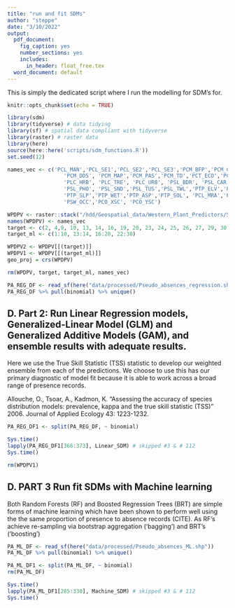 ```yaml
---
title: "run and fit SDMs"
author: "steppe"
date: "3/10/2022"
output:
  pdf_document:
    fig_caption: yes
    number_sections: yes
    includes:
      in_header: float_free.tex
  word_document: default
---
```


\tableofcontents 
\listoffigures
\listoftables


This is simply the dedicated script where I run the modelling for SDM's for. 

```r
knitr::opts_chunk$set(echo = TRUE)
```

```r
library(sdm) 
library(tidyverse) # data tidying
library(sf) # spatial data compliant with tidyverse
library(raster) # raster data
library(here)
source(here::here('scripts/sdm_functions.R'))
set.seed(12)
```

```r
names_vec <- c('PCL_MAN','PCL_SE1','PCL_SE2','PCL_SE3','PCM_BFP','PCM_CMD',
                  'PCM_DD5', 'PCM_MAP','PCM_PAS','PCM_TD','PCT_ECO','PCT_EFW',
                  'PLC_HRB', 'PLC_TRE', 'PLC_URB', 'PSL_BDR', 'PSL_CAR', 
                  'PSL_PHO', 'PSL_SND','PSL_TUS','PSL_TWL','PTP_ELV','PTP_RLV',
                  'PTP_SLP','PTP_WET','PTP_ASP','PTP_SOL', 'PCL_MRA','PSW_DIS',
                  'PSW_OCC','PCO_XSC', 'PCO_YSC')

WPDPV <- raster::stack("/hdd/Geospatial_data/Western_Plant_Predictors/SoRo_wppr_vers_two.tif")
names(WPDPV) <- names_vec
target <- c(2, 4,9, 10, 13, 14, 16, 19, 20, 23, 24, 25, 26, 27, 29, 30)
target_ml <- c(1:10, 13:14, 16:20, 22:30)

WPDPV2 <- WPDPV[[(target)]]
WPDPV1 <- WPDPV[[(target_ml)]]
geo_proj = crs(WPDPV)

rm(WPDPV, target, target_ml, names_vec)
```

```r
PA_REG_DF <- read_sf(here("data/processed/Pseudo_absences_regression.shp"))
PA_REG_DF %>% pull(binomial) %>% unique()
```

## D. Part 2: Run Linear Regression models, Generalized-Linear Model (GLM) and Generalized Additive Models (GAM), and ensemble results with adequate results.

Here we use the True Skill Statistic (TSS) statistic to develop our weighted ensemble from each of the predictions. We choose to use this has our primary diagnostic of model fit because it is able to work across a broad range of presence records. 

Allouche, O., Tsoar, A., Kadmon, K. "Assessing the accuracy of species distribution models: prevalence, kappa and the true skill statistic (TSS)" 2006. Journal of Applied Ecology 43: 1223-1232. 
```r

PA_REG_DF1 <- split(PA_REG_DF, ~ binomial)

Sys.time()
lapply(PA_REG_DF1[366:373], Linear_SDM) # skipped #3 & # 112
Sys.time()

```

```r
rm(WPDPV1)
```


## D. PART 3 Run fit SDMs with Machine learning

Both Random Forests (RF) and Boosted Regression Trees (BRT) are simple forms of machine learning which have been shown to perform well using the the same proportion of presence to absence records (CITE). As RF's achieve re-sampling via bootstrap aggregation ('bagging') and BRT's ('boosting') 

```r
PA_ML_DF <- read_sf(here("data/processed/Pseudo_absences_ML.shp"))
PA_ML_DF %>% pull(binomial) %>% unique()
```

```r

PA_ML_DF1 <- split(PA_ML_DF, ~ binomial)
rm(PA_ML_DF)

Sys.time() 
lapply(PA_ML_DF1[285:330], Machine_SDM) # skipped #3 & # 112
Sys.time()

```




